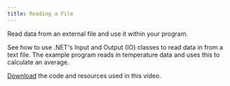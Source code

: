 ```yaml
---
title: Reading a File
---
```


Read data from an external file and use it within your program.


See how to use .NET's Input and Output (IO) classes to read data in from a text file. The example program reads in temperature data and uses this to calculate an average.

[Download](/resources/code-examples/part-1/3-control-flow/file-reading/FileReading.zip) the code and resources used in this video.